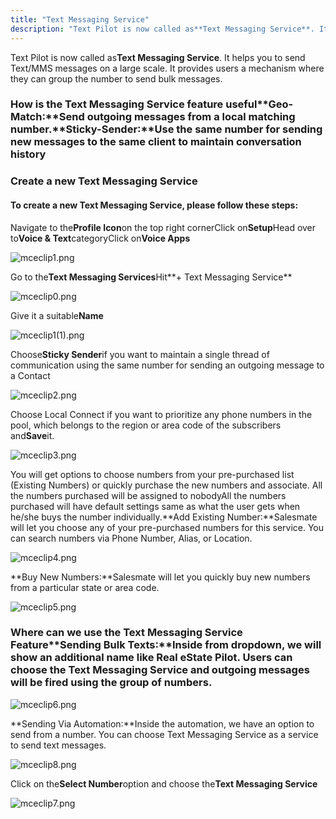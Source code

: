 ```yaml
---
title: "Text Messaging Service"
description: "Text Pilot is now called as**Text Messaging Service**. It helps you to send Text/MMS messages on a large scale. It provides users a mechanism where th..."
---
```


Text Pilot is now called as**Text Messaging Service**. It helps you to send Text/MMS messages on a large scale. It provides users a mechanism where they can group the number to send bulk messages.

### How is the Text Messaging Service feature useful**Geo-Match:**Send outgoing messages from a local matching number.**Sticky-Sender:**Use the same number for sending new messages to the same client to maintain conversation history

### Create a new Text Messaging Service

#### To create a new Text Messaging Service, please follow these steps:

Navigate to the**Profile Icon**on the top right cornerClick on**Setup**Head over to**Voice & Text**categoryClick on**Voice Apps**

![mceclip1.png](./images/mceclip1-4.png)

Go to the**Text Messaging Services**Hit**\+ Text Messaging Service**

![mceclip0.png](./images/mceclip0-5.png)

Give it a suitable**Name**

![mceclip1(1).png](./images/mceclip11-3.png)

Choose**Sticky Sender**if you want to maintain a single thread of communication using the same number for sending an outgoing message to a Contact

![mceclip2.png](./images/mceclip2-4.png)

Choose Local Connect if you want to prioritize any phone numbers in the pool, which belongs to the region or area code of the subscribers and**Save**it.

![mceclip3.png](./images/mceclip3-4.png)

You will get options to choose numbers from your pre-purchased list (Existing Numbers) or quickly purchase the new numbers and associate.
All the numbers purchased will be assigned to nobodyAll the numbers purchased will have default settings same as what the user gets when he/she buys the number individually.**Add Existing Number:**Salesmate will let you choose any of your pre-purchased numbers for this service. You can search numbers via Phone Number, Alias, or Location.

![mceclip4.png](./images/mceclip4-3.png)

**Buy New Numbers:**Salesmate will let you quickly buy new numbers from a particular state or area code.

![mceclip5.png](./images/mceclip5-2.png)

### Where can we use the Text Messaging Service Feature**Sending Bulk Texts:**Inside from dropdown, we will show an additional name like Real eState Pilot. Users can choose the Text Messaging Service and outgoing messages will be fired using the group of numbers.

![mceclip6.png](./images/mceclip6.png)

**Sending Via Automation:**Inside the automation, we have an option to send from a number. You can choose Text Messaging Service as a service to send text messages.

![mceclip8.png](./images/mceclip8.png)

Click on the**Select Number**option and choose the**Text Messaging Service**

![mceclip7.png](./images/mceclip7.png)

